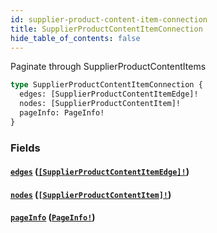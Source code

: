```yaml
---
id: supplier-product-content-item-connection
title: SupplierProductContentItemConnection
hide_table_of_contents: false
---
```



Paginate through SupplierProductContentItems

```graphql
type SupplierProductContentItemConnection {
  edges: [SupplierProductContentItemEdge]!
  nodes: [SupplierProductContentItem]!
  pageInfo: PageInfo!
}
```


### Fields

#### [`edges`](#) ([`[SupplierProductContentItemEdge]!`](/supply/api/graphql-admin/reference/objects/supplier-product-content-item-edge))




#### [`nodes`](#) ([`[SupplierProductContentItem]!`](/supply/api/graphql-admin/reference/objects/supplier-product-content-item))




#### [`pageInfo`](#) ([`PageInfo!`](/supply/api/graphql-admin/reference/objects/page-info))






